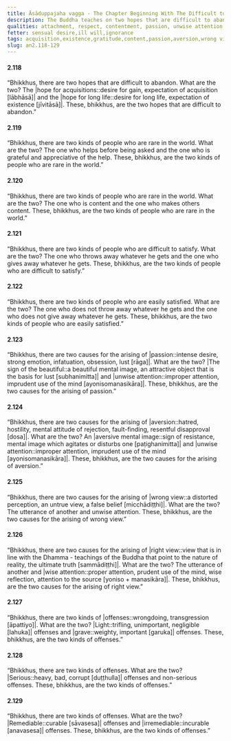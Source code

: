 ```yaml
---
title: Āsāduppajaha vagga - The Chapter Beginning With The Difficult to Abandon
description: The Buddha teaches on two hopes that are difficult to abandon, two kinds of people who are rare in the world, two kinds of people who are difficult to satisfy, two causes for the arising of passion, aversion, wrong view, and right view, and two kinds of offenses.
qualities: attachment, respect, contentment, passion, unwise attention, aversion, wrong view, right view, wise attention
fetter: sensual desire,ill will,ignorance
tags: acquisition,existence,gratitude,content,passion,aversion,wrong view,right view,offense,an,an2
slug: an2.118-129
---
```


#### 2.118

“Bhikkhus, there are two hopes that are difficult to abandon. What are the two? The |hope for acquisitions::desire for gain, expectation of acquisition [lābhāsā]| and the |hope for long life::desire for long life, expectation of existence [jīvitāsā]|. These, bhikkhus, are the two hopes that are difficult to abandon.”

#### 2.119

“Bhikkhus, there are two kinds of people who are rare in the world. What are the two? The one who helps before being asked and the one who is grateful and appreciative of the help. These, bhikkhus, are the two kinds of people who are rare in the world.”

#### 2.120

“Bhikkhus, there are two kinds of people who are rare in the world. What are the two? The one who is content and the one who makes others content. These, bhikkhus, are the two kinds of people who are rare in the world.”

#### 2.121

“Bhikkhus, there are two kinds of people who are difficult to satisfy. What are the two? The one who throws away whatever he gets and the one who gives away whatever he gets. These, bhikkhus, are the two kinds of people who are difficult to satisfy.”

#### 2.122

“Bhikkhus, there are two kinds of people who are easily satisfied. What are the two? The one who does not throw away whatever he gets and the one who does not give away whatever he gets. These, bhikkhus, are the two kinds of people who are easily satisfied.”

#### 2.123

“Bhikkhus, there are two causes for the arising of |passion::intense desire, strong emotion, infatuation, obsession, lust [rāga]|. What are the two? |The sign of the beautiful::a beautiful mental image, an attractive object that is the basis for lust [subhanimitta]| and |unwise attention::improper attention, imprudent use of the mind [ayonisomanasikāra]|. These, bhikkhus, are the two causes for the arising of passion.”

#### 2.124

“Bhikkhus, there are two causes for the arising of |aversion::hatred, hostility, mental attitude of rejection, fault-finding, resentful disapproval [dosa]|. What are the two? An |aversive mental image::sign of resistance, mental image which agitates or disturbs one [paṭighanimitta]| and |unwise attention::improper attention, imprudent use of the mind [ayonisomanasikāra]|. These, bhikkhus, are the two causes for the arising of aversion.”

#### 2.125

“Bhikkhus, there are two causes for the arising of |wrong view::a distorted perception, an untrue view, a false belief [micchādiṭṭhi]|. What are the two? The utterance of another and unwise attention. These, bhikkhus, are the two causes for the arising of wrong view.”

#### 2.126

“Bhikkhus, there are two causes for the arising of |right view::view that is in line with the Dhamma - teachings of the Buddha that point to the nature of reality, the ultimate truth [sammādiṭṭhi]|. What are the two? The utterance of another and |wise attention::proper attention, prudent use of the mind, wise reflection, attention to the source [yoniso + manasikāra]|. These, bhikkhus, are the two causes for the arising of right view.”

#### 2.127

“Bhikkhus, there are two kinds of |offenses::wrongdoing, transgression [āpattiyo]|. What are the two? |Light::trifling, unimportant, negligible [lahuka]| offenses and |grave::weighty, important [garuka]| offenses. These, bhikkhus, are the two kinds of offenses.”

#### 2.128

“Bhikkhus, there are two kinds of offenses. What are the two? |Serious::heavy, bad, corrupt [duṭṭhulla]| offenses and non-serious offenses. These, bhikkhus, are the two kinds of offenses.”

#### 2.129

“Bhikkhus, there are two kinds of offenses. What are the two? |Remediable::curable [sāvasesa]| offenses and |irremediable::incurable [anavasesa]| offenses. These, bhikkhus, are the two kinds of offenses.”

